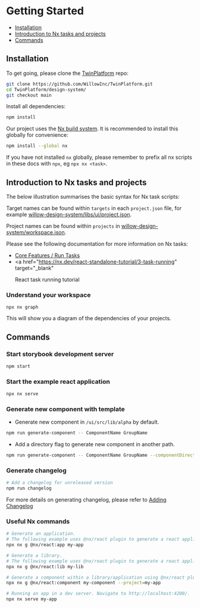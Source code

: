 
<Meta title="Contributing/Getting Started" />

# Getting Started

- [Installation](#installation)
- [Introduction to Nx tasks and projects](#introduction-to-nx-tasks-and-projects)
- [Commands](#commands)

## Installation

To get going, please clone the [TwinPlatform](https://github.com/WillowInc/TwinPlatform) repo:

```bash
git clone https://github.com/WillowInc/TwinPlatform.git
cd TwinPlatform/design-system/
git checkout main
```

Install all dependencies:

```bash
npm install
```

Our project uses the <a href="https://nx.dev/" target="_blank">Nx build system</a>.
It is recommended to install this globally for convenience:

```bash
npm install --global nx
```

If you have not installed `nx` globally, please remember to prefix all nx scripts in these docs with `npx`, eg `npx nx <task>`.

## Introduction to Nx tasks and projects

The below illustration summarises the basic syntax for Nx task scripts:

<RunTargetSyntax />

Target names can be found within `targets` in each `project.json` file, for example <a href="https://github.com/WillowInc/TwinPlatform/blob/main/design-system/libs/ui/project.json" target="_blank">willow-design-system/libs/ui/project.json</a>.

Project names can be found within `projects` in <a href="https://github.com/WillowInc/TwinPlatform/blob/main/design-system/workspace.json" target="_blank">willow-design-system/workspace.json</a>.

Please see the following documentation for more information on Nx tasks:

- <a href="https://nx.dev/core-features/run-tasks" target="_blank">
    Core Features / Run Tasks
  </a>
- <a
    href="https://nx.dev/react-standalone-tutorial/3-task-running"
    target="_blank"
  >
    React task running tutorial
  </a>

### Understand your workspace

```
npx nx graph
```

This will show you a diagram of the dependencies of your projects.

## Commands

### Start storybook development server

```bash
npm start
```

### Start the example react application

```bash
npx nx serve
```

### Generate new component with template

- Generate new component in `/ui/src/lib/alpha` by default.

```bash
npm run generate-component -- ComponentName GroupName
```

- Add a directory flag to generate new component in another path.

```bash
npm run generate-component -- ComponentName GroupName --componentDirectory='path/to/componentFolder' --visualTestDirectory='path/to/visualTestFolder'
```

### Generate changelog

```bash
# Add a changelog for unreleased version
npm run changelog
```

For more details on generating changelog, please refer to [Adding Changelog](/docs/contributing-adding-changelog--docs#add-a-changelog)

### Useful Nx commands

```bash
# Generate an application.
# The following example uses @nx/react plugin to generate a react application.
npx nx g @nx/react:app my-app

# Generate a library.
# The following example uses @nx/react plugin to generate a react application.
npx nx g @nx/react:lib my-lib

# Generate a component within a library/application using @nx/react plugin.
npx nx g @nx/react:component my-component --project=my-app

# Running an app in a dev server. Navigate to http://localhost:4200/.
npx nx serve my-app
```
